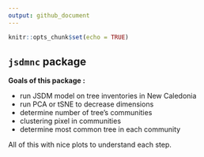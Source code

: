 ```yaml
---
output: github_document
---
```


<!-- README.md is generated from README.Rmd. Please edit that file -->

```r
knitr::opts_chunk$set(echo = TRUE)
```

## `jsdmnc` package 

**Goals of this package :**

- run JSDM model on tree inventories in New Caledonia
- run PCA or tSNE to decrease dimensions
- determine number of tree's communities
- clustering pixel in communities
- determine most common tree in each community

All of this with nice plots to understand each step.
